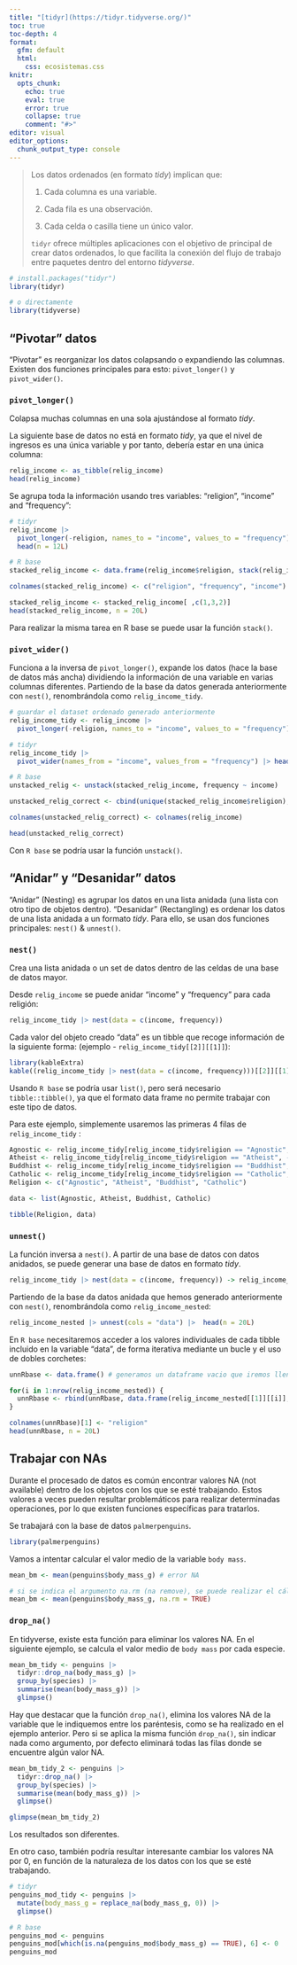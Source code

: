 ---
title: "[tidyr](https://tidyr.tidyverse.org/)"
toc: true
toc-depth: 4
format:
  gfm: default
  html:
    css: ecosistemas.css
knitr:
  opts_chunk: 
    echo: true
    eval: true
    error: true
    collapse: true
    comment: "#>" 
editor: visual
editor_options: 
  chunk_output_type: console
---

> Los datos ordenados (en formato *tidy*) implican que:
>
> 1.  Cada columna es una variable.
>
> 2.  Cada fila es una observación.
>
> 3.  Cada celda o casilla tiene un único valor.
>
> `tidyr` ofrece múltiples aplicaciones con el objetivo de principal de crear datos ordenados, lo que facilita la conexión del flujo de trabajo entre paquetes dentro del entorno *tidyverse*.

```{r libreria}
# install.packages("tidyr")
library(tidyr)

# o directamente
library(tidyverse)
```

## "Pivotar" datos

"Pivotar" es reorganizar los datos colapsando o expandiendo las columnas. Existen dos funciones principales para esto: `pivot_longer()` y `pivot_wider()`.

### `pivot_longer()`

Colapsa muchas columnas en una sola ajustándose al formato *tidy*.

La siguiente base de datos no está en formato *tidy*, ya que el nivel de ingresos es una única variable y por tanto, debería estar en una única columna:

```{r cargando relig_income y pivot_longer}
relig_income <- as_tibble(relig_income)
head(relig_income)
```

Se agrupa toda la información usando tres variables: "religion", "income" and "frequency":

```{r}
# tidyr
relig_income |> 
  pivot_longer(-religion, names_to = "income", values_to = "frequency") |> 
  head(n = 12L)

# R base
stacked_relig_income <- data.frame(relig_income$religion, stack(relig_income, select = -religion))

colnames(stacked_relig_income) <- c("religion", "frequency", "income")

stacked_relig_income <- stacked_relig_income[ ,c(1,3,2)]                                 
head(stacked_relig_income, n = 20L)
```

Para realizar la misma tarea en R base se puede usar la función `stack()`.

### `pivot_wider()`

Funciona a la inversa de `pivot_longer()`, expande los datos (hace la base de datos más ancha) dividiendo la información de una variable en varias columnas diferentes. Partiendo de la base da datos generada anteriormente con `nest()`, renombrándola como `relig_income_tidy`.

```{r, echo = F}
# guardar el dataset ordenado generado anteriormente
relig_income_tidy <- relig_income |>  
  pivot_longer(-religion, names_to = "income", values_to = "frequency")
```

```{r pivot_wider}
# tidyr
relig_income_tidy |> 
  pivot_wider(names_from = "income", values_from = "frequency") |> head() 

# R base
unstacked_relig <- unstack(stacked_relig_income, frequency ~ income)

unstacked_relig_correct <- cbind(unique(stacked_relig_income$religion), unstacked_relig)

colnames(unstacked_relig_correct) <- colnames(relig_income)

head(unstacked_relig_correct)
```

Con `R base` se podría usar la función `unstack()`.

## "Anidar" y "Desanidar" datos

"Anidar" (Nesting) es agrupar los datos en una lista anidada (una lista con otro tipo de objetos dentro). "Desanidar" (Rectangling) es ordenar los datos de una lista anidada a un formato *tidy*. Para ello, se usan dos funciones principales: `nest()` & `unnest()`.

### `nest()`

Crea una lista anidada o un set de datos dentro de las celdas de una base de datos mayor.

Desde `relig_income` se puede anidar "income" y "frequency" para cada religión:

```{r}
relig_income_tidy |> nest(data = c(income, frequency))
```

Cada valor del objeto creado "data" es un tibble que recoge información de la siguiente forma: (ejemplo - `relig_income_tidy[[2]][[1]]`):

```{r, echo = F, message = F}
library(kableExtra)
kable((relig_income_tidy |> nest(data = c(income, frequency)))[[2]][[1]])
```

Usando `R base` se podría usar `list()`, pero será necesario `tibble::tibble()`, ya que el formato data frame no permite trabajar con este tipo de datos.

Para este ejemplo, simplemente usaremos las primeras 4 filas de `relig_income_tidy` :

```{r}
Agnostic <- relig_income_tidy[relig_income_tidy$religion == "Agnostic", -1]
Atheist <- relig_income_tidy[relig_income_tidy$religion == "Atheist", -1]
Buddhist <- relig_income_tidy[relig_income_tidy$religion == "Buddhist", -1]
Catholic <- relig_income_tidy[relig_income_tidy$religion == "Catholic", -1]
Religion <- c("Agnostic", "Atheist", "Buddhist", "Catholic")

data <- list(Agnostic, Atheist, Buddhist, Catholic)

tibble(Religion, data)
```

### `unnest()`

La función inversa a `nest()`. A partir de una base de datos con datos anidados, se puede generar una base de datos en formato *tidy*.

```{r, echo = FALSE}
relig_income_tidy |> nest(data = c(income, frequency)) -> relig_income_nested
```

Partiendo de la base da datos anidada que hemos generado anteriormente con `nest()`, renombrándola como `relig_income_nested`:

```{r}
relig_income_nested |> unnest(cols = "data") |>  head(n = 20L)
```

En `R base` necesitaremos acceder a los valores individuales de cada tibble incluido en la variable "data", de forma iterativa mediante un bucle y el uso de dobles corchetes:

```{r}
unnRbase <- data.frame() # generamos un dataframe vacio que iremos llenando

for(i in 1:nrow(relig_income_nested)) {
  unnRbase <- rbind(unnRbase, data.frame(relig_income_nested[[1]][[i]], relig_income_nested[[2]][[i]]))
}

colnames(unnRbase)[1] <- "religion"
head(unnRbase, n = 20L)    
```

## Trabajar con NAs

Durante el procesado de datos es común encontrar valores NA (not available) dentro de los objetos con los que se esté trabajando. Estos valores a veces pueden resultar problemáticos para realizar determinadas operaciones, por lo que existen funciones específicas para tratarlos.

Se trabajará con la base de datos `palmerpenguins`.

```{r}
library(palmerpenguins)
```

Vamos a intentar calcular el valor medio de la variable `body mass`.

```{r}
mean_bm <- mean(penguins$body_mass_g) # error NA

# si se indica el argumento na.rm (na remove), se puede realizar el cálculo
mean_bm <- mean(penguins$body_mass_g, na.rm = TRUE)
```

### `drop_na()`

En tidyverse, existe esta función para eliminar los valores NA. En el siguiente ejemplo, se calcula el valor medio de `body mass` por cada especie.

```{r}
mean_bm_tidy <- penguins |> 
  tidyr::drop_na(body_mass_g) |>  
  group_by(species) |> 
  summarise(mean(body_mass_g)) |> 
  glimpse()
```

Hay que destacar que la función `drop_na()`, elimina los valores NA de la variable que le indiquemos entre los paréntesis, como se ha realizado en el ejemplo anterior. Pero si se aplica la misma función `drop_na()`, sin indicar nada como argumento, por defecto eliminará todas las filas donde se encuentre algún valor NA.

```{r}
mean_bm_tidy_2 <- penguins |> 
  tidyr::drop_na() |>  
  group_by(species) |> 
  summarise(mean(body_mass_g)) |> 
  glimpse()

glimpse(mean_bm_tidy_2)
```

Los resultados son diferentes.

En otro caso, también podría resultar interesante cambiar los valores NA por 0, en función de la naturaleza de los datos con los que se esté trabajando.

```{r}
# tidyr
penguins_mod_tidy <- penguins |>  
  mutate(body_mass_g = replace_na(body_mass_g, 0)) |> 
  glimpse()

# R base
penguins_mod <- penguins
penguins_mod[which(is.na(penguins_mod$body_mass_g) == TRUE), 6] <- 0
penguins_mod
```
